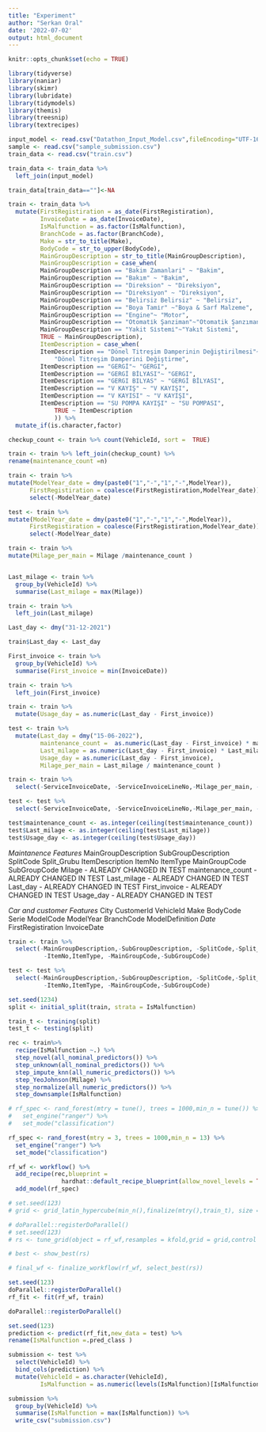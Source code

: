 ```yaml
---
title: "Experiment"
author: "Serkan Oral"
date: '2022-07-02'
output: html_document
---
```


```r
knitr::opts_chunk$set(echo = TRUE)
```


```r

library(tidyverse)
library(naniar)
library(skimr)
library(lubridate)
library(tidymodels)
library(themis)
library(treesnip)
library(textrecipes)

```


```r

input_model <- read.csv("Datathon_Input_Model.csv",fileEncoding="UTF-16LE")
sample <- read.csv("sample_submission.csv")
train_data <- read.csv("train.csv")

```


```r
train_data <- train_data %>% 
  left_join(input_model)

train_data[train_data==""]<-NA

```


```r
train <- train_data %>% 
  mutate(FirstRegistiration = as_date(FirstRegistiration),
         InvoiceDate = as_date(InvoiceDate),
         IsMalfunction = as.factor(IsMalfunction),
         BranchCode = as.factor(BranchCode),
         Make = str_to_title(Make),
         BodyCode = str_to_upper(BodyCode),
         MainGroupDescription = str_to_title(MainGroupDescription),
         MainGroupDescription = case_when(
         MainGroupDescription == "Bakim Zamanlari" ~ "Bakim",
         MainGroupDescription == "Bakım" ~ "Bakim",
         MainGroupDescription == "Direksion" ~ "Direksiyon",
         MainGroupDescription == "Di̇reksi̇yon" ~ "Direksiyon",
         MainGroupDescription == "Belirsiz Belirsiz" ~ "Belirsiz",
         MainGroupDescription == "Boya Tami̇r" ~"Boya & Sarf Malzeme",
         MainGroupDescription == "Engine"~ "Motor",
         MainGroupDescription == "Otomati̇k Şanziman"~"Otomatik Şanzıman",
         MainGroupDescription == "Yakit Si̇stemi̇"~"Yakıt Sistemi",
         TRUE ~ MainGroupDescription),
         ItemDescription = case_when(
         ItemDescription == "Dönel Titreşim Damperinin Değiştirilmesi"~
             "Dönel Titreşim Damperini Değiştirme",
         ItemDescription == "GERGİ"~ "GERGI",
         ItemDescription == "GERGİ BİLYASI"~ "GERGI",  
         ItemDescription == "GERGI BILYAS" ~ "GERGİ BİLYASI",
         ItemDescription == "V KAYIŞ" ~ "V KAYIŞI",
         ItemDescription == "V KAYISI" ~ "V KAYIŞI",
         ItemDescription == "SU POMPA KAYIŞI" ~ "SU POMPASI",
             TRUE ~ ItemDescription
             )) %>% 
  mutate_if(is.character,factor)

```

```r

checkup_count <- train %>% count(VehicleId, sort =  TRUE)

train <- train %>% left_join(checkup_count) %>% 
rename(maintenance_count =n)

```

```r
train <- train %>% 
mutate(ModelYear_date = dmy(paste0("1","-","1","-",ModelYear)),
      FirstRegistiration = coalesce(FirstRegistiration,ModelYear_date)) %>%
      select(-ModelYear_date)

test <- train %>% 
mutate(ModelYear_date = dmy(paste0("1","-","1","-",ModelYear)),
      FirstRegistiration = coalesce(FirstRegistiration,ModelYear_date)) %>%
      select(-ModelYear_date)
```

```r

train <- train %>%
mutate(Milage_per_main = Milage /maintenance_count )


Last_milage <- train %>% 
  group_by(VehicleId) %>% 
  summarise(Last_milage = max(Milage))

train <- train %>% 
  left_join(Last_milage)

Last_day <- dmy("31-12-2021")

train$Last_day <- Last_day

First_invoice <- train %>% 
  group_by(VehicleId) %>% 
  summarise(First_invoice = min(InvoiceDate))

train <- train %>% 
  left_join(First_invoice)

train <- train %>% 
  mutate(Usage_day = as.numeric(Last_day - First_invoice))


```
```r
test <- train %>% 
  mutate(Last_day = dmy("15-06-2022"),
         maintenance_count =  as.numeric(Last_day - First_invoice) * maintenance_count/Usage_day,
         Last_milage = as.numeric(Last_day - First_invoice) * Last_milage/Usage_day,
         Usage_day = as.numeric(Last_day - First_invoice),
         Milage_per_main = Last_milage / maintenance_count )
```


```r


train <- train %>% 
  select(-ServiceInvoiceDate, -ServiceInvoiceLineNo,-Milage_per_main, -Milage_per_main)

test <- test %>% 
  select(-ServiceInvoiceDate, -ServiceInvoiceLineNo,-Milage_per_main, -Milage_per_main,-IsMalfunction)

test$maintenance_count <- as.integer(ceiling(test$maintenance_count))
test$Last_milage <- as.integer(ceiling(test$Last_milage))
test$Usage_day <- as.integer(ceiling(test$Usage_day))
```



*Maintanence Features*
MainGroupDescription
SubGroupDescription
SplitCode
Split_Grubu
ItemDescription
ItemNo
ItemType
MainGroupCode
SubGroupCode
Milage - ALREADY CHANGED IN TEST
maintenance_count - ALREADY CHANGED IN TEST
Last_milage - ALREADY CHANGED IN TEST
Last_day - ALREADY CHANGED IN TEST
First_invoice - ALREADY CHANGED IN TEST
Usage_day - ALREADY CHANGED IN TEST

*Car and customer Features*
City
CustomerId
VehicleId
Make
BodyCode
Serie
ModelCode
ModelYear
BranchCode
ModelDefinition
*Date*
FirstRegistiration
InvoiceDate

```r
train <- train %>% 
  select(-MainGroupDescription,-SubGroupDescription, -SplitCode,-Split_Grubu,-ItemDescription,
          -ItemNo,ItemType, -MainGroupCode,-SubGroupCode)

test <- test %>% 
  select(-MainGroupDescription,-SubGroupDescription, -SplitCode,-Split_Grubu,-ItemDescription,
          -ItemNo,ItemType, -MainGroupCode,-SubGroupCode)
```

```r
set.seed(1234)
split <- initial_split(train, strata = IsMalfunction)

train_t <- training(split)
test_t <- testing(split)
```


```r



rec <- train%>% 
  recipe(IsMalfunction ~.) %>% 
  step_novel(all_nominal_predictors()) %>% 
  step_unknown(all_nominal_predictors()) %>% 
  step_impute_knn(all_numeric_predictors()) %>% 
  step_YeoJohnson(Milage) %>% 
  step_normalize(all_numeric_predictors()) %>% 
  step_downsample(IsMalfunction)
```



```r

# rf_spec <- rand_forest(mtry = tune(), trees = 1000,min_n = tune()) %>% 
#   set_engine("ranger") %>% 
#   set_mode("classification")

rf_spec <- rand_forest(mtry = 3, trees = 1000,min_n = 13) %>% 
  set_engine("ranger") %>% 
  set_mode("classification")

```

```r
rf_wf <- workflow() %>% 
  add_recipe(rec,blueprint = 
               hardhat::default_recipe_blueprint(allow_novel_levels = TRUE)) %>% 
  add_model(rf_spec)
```



```r
# set.seed(123)
# grid <- grid_latin_hypercube(min_n(),finalize(mtry(),train_t), size = 25)
```


```r

# doParallel::registerDoParallel()
# set.seed(123)
# rs <- tune_grid(object = rf_wf,resamples = kfold,grid = grid,control = control_grid(save_pred = TRUE), metrics = metric_set(f_meas))
```


```r
# best <- show_best(rs)
```


```r
# final_wf <- finalize_workflow(rf_wf, select_best(rs))
```

```r
set.seed(123)
doParallel::registerDoParallel()
rf_fit <- fit(rf_wf, train)
```




```r


doParallel::registerDoParallel()

set.seed(123)
prediction <- predict(rf_fit,new_data = test) %>% 
rename(IsMalfunction =.pred_class )

submission <- test %>% 
  select(VehicleId) %>% 
  bind_cols(prediction) %>% 
  mutate(VehicleId = as.character(VehicleId),
         IsMalfunction = as.numeric(levels(IsMalfunction)[IsMalfunction]))

submission %>% 
  group_by(VehicleId) %>% 
  summarise(IsMalfunction = max(IsMalfunction)) %>% 
  write_csv("submission.csv")  

```












